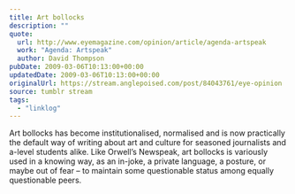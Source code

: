 ```yaml
---
title: Art bollocks
description: ""
quote:
  url: http://www.eyemagazine.com/opinion/article/agenda-artspeak
  work: "Agenda: Artspeak"
  author: David Thompson
pubDate: 2009-03-06T10:13:00+00:00
updatedDate: 2009-03-06T10:13:00+00:00
originalUrl: https://stream.anglepoised.com/post/84043761/eye-opinion
source: tumblr stream
tags:
  - "linklog"
---
```


Art bollocks has become institutionalised, normalised and is now practically the default way of writing about art and culture for seasoned journalists and a-level students alike. Like Orwell’s Newspeak, art bollocks is variously used in a knowing way, as an in-joke, a private language, a posture, or maybe out of fear – to maintain some questionable status among equally questionable peers.
